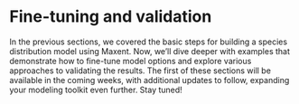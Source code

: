 # Fine-tuning and validation {#sec-advancedsteps}

In the previous sections, we covered the basic steps for building a species distribution model using Maxent. Now, we'll dive deeper with examples that demonstrate how to fine-tune model options and explore various approaches to validating the results. The first of these sections will be available in the coming weeks, with additional updates to follow, expanding your modeling toolkit even further. Stay tuned!

